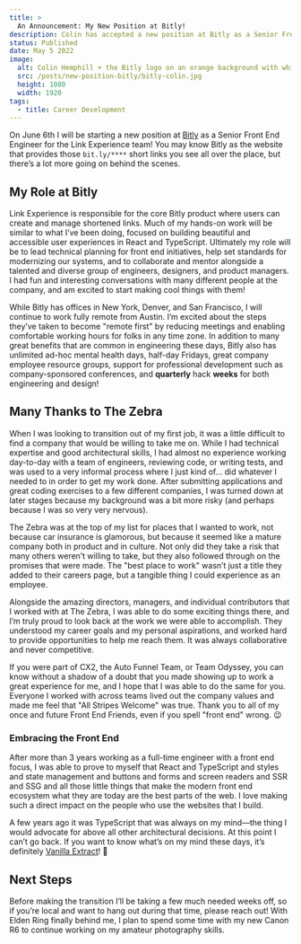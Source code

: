 ```yaml
---
title: >
  An Announcement: My New Position at Bitly!
description: Colin has accepted a new position at Bitly as a Senior Front End Engineer! Thank you to The Zebra for all of the amazing experiences.
status: Published
date: May 5 2022
image:
  alt: Colin Hemphill + the Bitly logo on an orange background with white text
  src: /posts/new-position-bitly/bitly-colin.jpg
  height: 1080
  width: 1920
tags:
  - title: Career Development
---
```


On June 6th I will be starting a new position at [Bitly](https://bitly.com/) as a Senior Front End Engineer for the Link Experience team! You may know Bitly as the website that provides those `bit.ly/****` short links you see all over the place, but there’s a lot more going on behind the scenes.

## My Role at Bitly

Link Experience is responsible for the core Bitly product where users can create and manage shortened links. Much of my hands-on work will be similar to what I’ve been doing, focused on building beautiful and accessible user experiences in React and TypeScript. Ultimately my role will be to lead technical planning for front end initiatives, help set standards for modernizing our systems, and to collaborate and mentor alongside a talented and diverse group of engineers, designers, and product managers. I had fun and interesting conversations with many different people at the company, and am excited to start making cool things with them!

While Bitly has offices in New York, Denver, and San Francisco, I will continue to work fully remote from Austin. I’m excited about the steps they’ve taken to become "remote first" by reducing meetings and enabling comfortable working hours for folks in any time zone. In addition to many great benefits that are common in engineering these days, Bitly also has unlimited ad-hoc mental health days, half-day Fridays, great company employee resource groups, support for professional development such as company-sponsored conferences, and **quarterly** hack **weeks** for both engineering and design!

## Many Thanks to The Zebra

When I was looking to transition out of my first job, it was a little difficult to find a company that would be willing to take me on. While I had technical expertise and good architectural skills, I had almost no experience working day-to-day with a team of engineers, reviewing code, or writing tests, and was used to a very informal process where I just kind of... did whatever I needed to in order to get my work done. After submitting applications and great coding exercises to a few different companies, I was turned down at later stages because my background was a bit more risky (and perhaps because I was so very very nervous).

The Zebra was at the top of my list for places that I wanted to work, not because car insurance is glamorous, but because it seemed like a mature company both in product and in culture. Not only did they take a risk that many others weren’t willing to take, but they also followed through on the promises that were made. The "best place to work" wasn’t just a title they added to their careers page, but a tangible thing I could experience as an employee.

Alongside the amazing directors, managers, and individual contributors that I worked with at The Zebra, I was able to do some exciting things there, and I’m truly proud to look back at the work we were able to accomplish. They understood my career goals and my personal aspirations, and worked hard to provide opportunities to help me reach them. It was always collaborative and never competitive.

If you were part of CX2, the Auto Funnel Team, or Team Odyssey, you can know without a shadow of a doubt that you made showing up to work a great experience for me, and I hope that I was able to do the same for you. Everyone I worked with across teams lived out the company values and made me feel that "All Stripes Welcome" was true. Thank you to all of my once and future Front End Friends, even if you spell "front end" wrong. 😉

### Embracing the Front End

After more than 3 years working as a full-time engineer with a front end focus, I was able to prove to myself that React and TypeScript and styles and state management and buttons and forms and screen readers and SSR and SSG and all those little things that make the modern front end ecosystem what they are today are the best parts of the web. I love making such a direct impact on the people who use the websites that I build.

A few years ago it was TypeScript that was always on my mind—the thing I would advocate for above all other architectural decisions. At this point I can’t go back. If you want to know what’s on my mind these days, it’s definitely [Vanilla Extract](https://vanilla-extract.style/)! 🧁

## Next Steps

Before making the transition I’ll be taking a few much needed weeks off, so if you’re local and want to hang out during that time, please reach out! With Elden Ring finally behind me, I plan to spend some time with my new Canon R6 to continue working on my amateur photography skills.

<Lightbox
  alt="A stuffed Zebra wearing a black t-shirt with The Zebra logo on it"
  src="/posts/new-position-bitly/PxAMzCpHSRaYOvHJBtvT.png"
  height={1080}
  width={1920}
  rounded
/>
